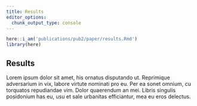```yaml
---
title: Results
editor_options:
  chunk_output_type: console
---
```


```r
here::i_am('publications/pub2/paper/results.Rmd')
library(here)
```

## Results

Lorem ipsum dolor sit amet, his ornatus disputando ut.
Reprimique adversarium in vix, labore virtute nominati pro eu.
Per ea sonet omnium, cu torquatos repudiandae vim. Dolor quaerendum an mei.
Libris singulis posidonium has eu, usu et sale urbanitas efficiantur, mea eu eros delectus.
